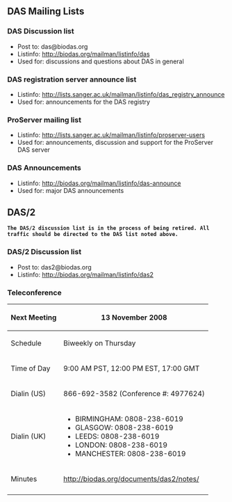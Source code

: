 == DAS Mailing Lists ==

=== DAS Discussion list ===

* Post to: das@biodas.org
* Listinfo: http://biodas.org/mailman/listinfo/das
* Used for: discussions and questions about DAS in general

=== DAS registration server announce list ===

* Listinfo: http://lists.sanger.ac.uk/mailman/listinfo/das_registry_announce
* Used for: announcements for the DAS registry

=== ProServer mailing list ===

* Listinfo: http://lists.sanger.ac.uk/mailman/listinfo/proserver-users
* Used for: announcements, discussion and support for the ProServer DAS server

=== DAS Announcements ===

* Listinfo: http://biodas.org/mailman/listinfo/das-announce
* Used for: major DAS announcements

== DAS/2 ==

 '''The DAS/2 discussion list is in the process of being retired. All traffic should be directed to the DAS list noted above.'''

=== DAS/2 Discussion list ===

* Post to: das2@biodas.org
* Listinfo: http://biodas.org/mailman/listinfo/das2

=== Teleconference ===

{| border="1" cellspacing="0" cellpadding="5" align="left"
 ! Next Meeting
 | 13 November 2008
 |- 
 ! Schedule
 | Biweekly on Thursday
 |- 
 ! Time of Day
 | 9:00 AM PST, 12:00 PM EST, 17:00 GMT
 |-
 ! Dialin (US)
 | 866-692-3582 (Conference #: 4977624)
 |-
 ! Dialin (UK)
 | 
* BIRMINGHAM:  0808-238-6019
* GLASGOW: 0808-238-6019 
* LEEDS: 0808-238-6019 
* LONDON: 0808-238-6019 
* MANCHESTER: 0808-238-6019 
 |-
 ! Minutes
 | http://biodas.org/documents/das2/notes/
 |-
|}